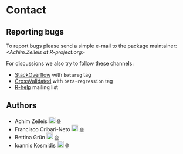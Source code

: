 # Contact

## Reporting bugs

To report bugs please send a simple e-mail to the package maintainer:
_&#x3c;&#x41;&#x63;&#x68;&#x69;&#x6d;&#x2e;&#x5a;&#x65;&#x69;&#x6c;&#x65;&#x69;&#x73;&#x20;&#x61;&#x74;&#x20;&#x52;&#x2d;&#x70;&#x72;&#x6f;&#x6a;&#x65;&#x63;&#x74;&#x2e;&#x6f;&#x72;&#x67;&#x3e;_

For discussions we also try to follow these channels:

* [StackOverflow](https://StackOverflow.com/questions/tagged/betareg) with `betareg` tag
* [CrossValidated](https://stats.StackExchange.com/questions/tagged/beta-regression) with `beta-regression` tag
* [R-help](https://stat.ethz.ch/mailman/listinfo/R-help) mailing list

## Authors

* Achim Zeileis
  [![ORCID](orcid.svg){width=18px}](https://orcid.org/0000-0003-0918-3766)
  [🌐](https://www.zeileis.org/)
* Francisco Cribari-Neto
  [![ORCID](orcid.svg){width=18px}](https://orcid.org/0000-0002-5909-6698)
  [🌐](https://www.de.ufpe.br/~cribari/)
* Bettina Grün
  [![ORCID](orcid.svg){width=18px}](https://orcid.org/0000-0001-7265-4773)
  [🌐](https://statmath.wu.ac.at/~gruen/)
* Ioannis Kosmidis
  [![ORCID](orcid.svg){width=18px}](https://orcid.org/0000-0003-1556-0302)
  [🌐](https://ikosmidis.com/)

